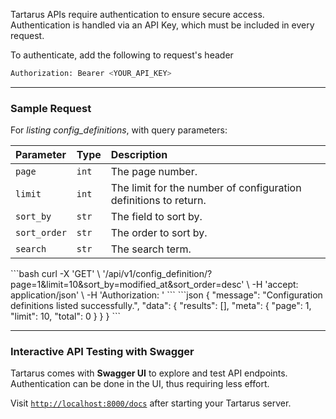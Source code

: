 Tartarus APIs require authentication to ensure secure access. Authentication is handled via an API Key, which must be included in every request.

To authenticate, add the following to request's header

```bash
Authorization: Bearer <YOUR_API_KEY>
```

---

### Sample Request
For *listing config_definitions*, with query parameters:

| **Parameter** | **Type** | **Description**                                      |
|:--------------|:----------|:------------------------------------------------------|
| `page`        | `int`    | The page number.                                     |
| `limit`       | `int`    | The limit for the number of configuration definitions to return. |
| `sort_by`     | `str`    | The field to sort by.                                |
| `sort_order`  | `str`    | The order to sort by.                                |
| `search`      | `str`    | The search term.                                     |



<Accordion title="API Request">
```bash
curl -X 'GET' \
  '<BASE_URL>/api/v1/config_definition/?page=1&limit=10&sort_by=modified_at&sort_order=desc' \
  -H 'accept: application/json' \
  -H 'Authorization: <YOUR_API_KEY>'
```
</Accordion>

<Accordion title="API Response">
```json
{
  "message": "Configuration definitions listed successfully.",
  "data": {
    "results": [],
    "meta": {
      "page": 1,
      "limit": 10,
      "total": 0
    }
  }
}
```
</Accordion>

---

### Interactive API Testing with Swagger

Tartarus comes with **Swagger UI** to explore and test API endpoints. Authentication can be done in the UI, thus requiring less effort. 

Visit [`http://localhost:8000/docs`](http://localhost:8000/docs) after starting your Tartarus server.